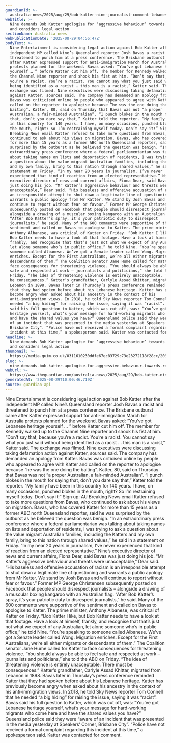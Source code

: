 ```yaml
---
guardianId: >-
  australia-news/2025/aug/29/bob-katter-nine-journalist-comment-lebanese-heritage-family
webTitle: >-
  Nine demands Bob Katter apologise for ‘aggressive behaviour’ towards reporter
  and considers legal action
sectionName: Australia news
webPublicationDate: '2025-08-29T04:56:47Z'
bodyText: >-
  Nine Entertainment is considering legal action against Bob Katter after the
  independent MP called Nine’s Queensland reporter Josh Bavas a racist and
  threatened to punch him at a press conference. The Brisbane outburst came
  after Katter expressed support for anti-immigration March for Australia
  protests planned for the weekend. Bavas asked: “You’ve got Lebanese heritage
  yourself … ” before Katter cut him off. The member for Kennedy walked up to
  the Channel Nine reporter and shook his fist at him. “Don’t say that, because
  you’re a racist. You’re a racist. You cannot say what you just said without
  being identified as a racist … this man is a racist,” Katter said. The
  exchange was filmed. Nine executives were discussing taking defamation action
  against Katter, sources said. The company has demanded an apology from Katter.
  Bavas was criticised online by people who appeared to agree with Katter and
  called on the reporter to apologise because “he was the one doing the
  baiting”. Katter, 80, said on Thursday that Bavas was not “a proper
  Australian, a fair-minded Australian”. “I punch blokes in the mouth for saying
  that, don’t you dare say that,” Katter told the reporter. “My family have been
  in this country for 140 years. I have, on many occasions, punched blokes in
  the mouth, right? So I’m restraining myself today. Don’t say it!” Sign up: AU
  Breaking News email Katter refused to take more questions from Bavas, who
  continued to ask about his views on migration. Bavas, who has covered Katter
  for more than 15 years as a former ABC north Queensland reporter, said he was
  surprised by the outburst as he believed the question was benign. “In an
  extraordinary press conference where a federal parliamentarian was talking
  about taking names on lists and deportation of residents, I was trying to ask
  a question about the value migrant Australian families, including the Katters
  and my own family, bring to this nation through shared values,” he said in a
  statement on Friday. “In my near 20 years in journalism, I’ve never
  experienced that kind of reaction from an elected representative.” Nine’s
  executive director of news and current affairs, Fiona Dear, said Bavas was
  just doing his job. “Mr Katter’s aggressive behaviour and threats were
  unacceptable,” Dear said. “His baseless and offensive accusation of racism is
  an irresponsible attempt to shut down a legitimate line of questioning and
  warrants a public apology from Mr Katter. We stand by Josh Bavas and will
  continue to report without fear or favour.” Former MP George Christensen
  subsequently posted on Facebook that people should disrespect journalists –
  alongside a drawing of a muscular boxing kangaroo with an Australian flag.
  “After Bob Katter’s spray, it’s your patriotic duty to disrespect
  journalists,” he said. Many of the 600 comments were supportive of the
  sentiment and called on Bavas to apologise to Katter. The prime minister,
  Anthony Albanese, was critical of Katter on Friday. “Bob Katter I like, but
  Bob Katter needs to have a look at that footage. Have a look at himself,
  frankly, and recognise that that’s just not what we expect of any Australian,
  let alone someone who’s in public office,” he told Nine. “You’re speaking to
  someone called Albanese. We’ve got a Senate leader called Wong. Migration
  enriches. Except for the First Australians, we’re all either migrants or
  descendants of them.” The Coalition senator Jane Hume called for Katter to
  face consequences for threatening violence. “You should always be able to feel
  safe and respected at work – journalists and politicians,” she told the ABC on
  Friday. “The idea of threatening violence is entirely unacceptable. There must
  be consequences.” Katter’s grandfather, Carlyle Assad Khittar, migrated from
  Lebanon in 1898. Bavas later in Thursday’s press conference reminded Katter
  that they had spoken before about his Lebanese heritage. Katter has previously
  become angry when asked about his ancestry in the context of his
  anti-immigration views. In 2018, he told Sky News reporter Tom Connell that he
  needed “a big hiding” for raising the issue, saying it was “racist”. Bavas
  said his full question to Katter, which was cut off, was: “You’ve got Lebanese
  heritage yourself, what’s your message for hard-working migrants who come here
  and have the shared values you have?” Queensland police said they were “aware
  of an incident that was presented in the media yesterday at Speakers’ Corner,
  Brisbane City”. “Police have not received a formal complaint regarding this
  incident at this time,” a spokesperson said. Katter was contacted for comment.
headline: >-
  Nine demands Bob Katter apologise for ‘aggressive behaviour’ towards reporter
  and considers legal action
thumbnail: >-
  https://media.guim.co.uk/0311610230ddfe67ec83729c73e23272118f28cc/203_0_1991_1593/500.jpg
slug: >-
  nine-demands-bob-katter-apologise-for-aggressive-behaviour-towards-reporter-and-considers-legal-action
webUrl: >-
  https://www.theguardian.com/australia-news/2025/aug/29/bob-katter-nine-journalist-comment-lebanese-heritage-family
generatedAt: '2025-08-29T10:00:46.719Z'
source: guardian-api
---
```

Nine Entertainment is considering legal action against Bob Katter after the independent MP called Nine’s Queensland reporter Josh Bavas a racist and threatened to punch him at a press conference. The Brisbane outburst came after Katter expressed support for anti-immigration March for Australia protests planned for the weekend. Bavas asked: “You’ve got Lebanese heritage yourself … ” before Katter cut him off. The member for Kennedy walked up to the Channel Nine reporter and shook his fist at him. “Don’t say that, because you’re a racist. You’re a racist. You cannot say what you just said without being identified as a racist … this man is a racist,” Katter said. The exchange was filmed. Nine executives were discussing taking defamation action against Katter, sources said. The company has demanded an apology from Katter. Bavas was criticised online by people who appeared to agree with Katter and called on the reporter to apologise because “he was the one doing the baiting”. Katter, 80, said on Thursday that Bavas was not “a proper Australian, a fair-minded Australian”. “I punch blokes in the mouth for saying that, don’t you dare say that,” Katter told the reporter. “My family have been in this country for 140 years. I have, on many occasions, punched blokes in the mouth, right? So I’m restraining myself today. Don’t say it!” Sign up: AU Breaking News email Katter refused to take more questions from Bavas, who continued to ask about his views on migration. Bavas, who has covered Katter for more than 15 years as a former ABC north Queensland reporter, said he was surprised by the outburst as he believed the question was benign. “In an extraordinary press conference where a federal parliamentarian was talking about taking names on lists and deportation of residents, I was trying to ask a question about the value migrant Australian families, including the Katters and my own family, bring to this nation through shared values,” he said in a statement on Friday. “In my near 20 years in journalism, I’ve never experienced that kind of reaction from an elected representative.” Nine’s executive director of news and current affairs, Fiona Dear, said Bavas was just doing his job. “Mr Katter’s aggressive behaviour and threats were unacceptable,” Dear said. “His baseless and offensive accusation of racism is an irresponsible attempt to shut down a legitimate line of questioning and warrants a public apology from Mr Katter. We stand by Josh Bavas and will continue to report without fear or favour.” Former MP George Christensen subsequently posted on Facebook that people should disrespect journalists – alongside a drawing of a muscular boxing kangaroo with an Australian flag. “After Bob Katter’s spray, it’s your patriotic duty to disrespect journalists,” he said. Many of the 600 comments were supportive of the sentiment and called on Bavas to apologise to Katter. The prime minister, Anthony Albanese, was critical of Katter on Friday. “Bob Katter I like, but Bob Katter needs to have a look at that footage. Have a look at himself, frankly, and recognise that that’s just not what we expect of any Australian, let alone someone who’s in public office,” he told Nine. “You’re speaking to someone called Albanese. We’ve got a Senate leader called Wong. Migration enriches. Except for the First Australians, we’re all either migrants or descendants of them.” The Coalition senator Jane Hume called for Katter to face consequences for threatening violence. “You should always be able to feel safe and respected at work – journalists and politicians,” she told the ABC on Friday. “The idea of threatening violence is entirely unacceptable. There must be consequences.” Katter’s grandfather, Carlyle Assad Khittar, migrated from Lebanon in 1898. Bavas later in Thursday’s press conference reminded Katter that they had spoken before about his Lebanese heritage. Katter has previously become angry when asked about his ancestry in the context of his anti-immigration views. In 2018, he told Sky News reporter Tom Connell that he needed “a big hiding” for raising the issue, saying it was “racist”. Bavas said his full question to Katter, which was cut off, was: “You’ve got Lebanese heritage yourself, what’s your message for hard-working migrants who come here and have the shared values you have?” Queensland police said they were “aware of an incident that was presented in the media yesterday at Speakers’ Corner, Brisbane City”. “Police have not received a formal complaint regarding this incident at this time,” a spokesperson said. Katter was contacted for comment.
